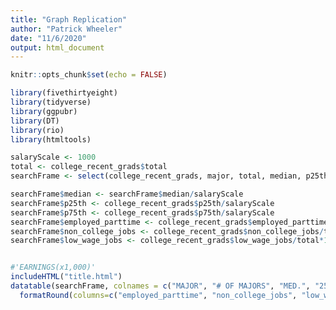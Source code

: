 ```yaml
---
title: "Graph Replication"
author: "Patrick Wheeler"
date: "11/6/2020"
output: html_document
---
```


```r
knitr::opts_chunk$set(echo = FALSE)
```
```r
library(fivethirtyeight)
library(tidyverse)
library(ggpubr)
library(DT)
library(rio)
library(htmltools)
```

```r

salaryScale <- 1000
total <- college_recent_grads$total
searchFrame <- select(college_recent_grads, major, total, median, p25th, p75th, employed_parttime, non_college_jobs, low_wage_jobs)

searchFrame$median <- searchFrame$median/salaryScale
searchFrame$p25th <- college_recent_grads$p25th/salaryScale
searchFrame$p75th <- college_recent_grads$p75th/salaryScale
searchFrame$employed_parttime <- college_recent_grads$employed_parttime/total*100
searchFrame$non_college_jobs <- college_recent_grads$non_college_jobs/total*100
searchFrame$low_wage_jobs <- college_recent_grads$low_wage_jobs/total*100


#'EARNINGS(x1,000)'
includeHTML("title.html")
datatable(searchFrame, colnames = c("MAJOR", "# OF MAJORS", "MED.", "25TH", "75TH", "PART-TIME", "NON-COLLEGE", "LOW-PAYING")) %>%
  formatRound(columns=c("employed_parttime", "non_college_jobs", "low_wage_jobs"), digits=2)

```
